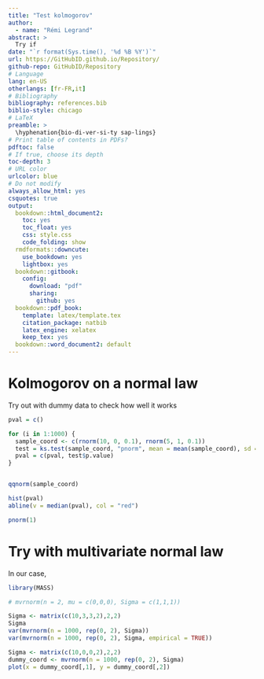 ```yaml
---
title: "Test kolmogorov"
author:
  - name: "Rémi Legrand"
abstract: >
  Try if 
date: "`r format(Sys.time(), '%d %B %Y')`"
url: https://GitHubID.github.io/Repository/
github-repo: GitHubID/Repository
# Language
lang: en-US
otherlangs: [fr-FR,it]
# Bibliography
bibliography: references.bib
biblio-style: chicago
# LaTeX
preamble: >
  \hyphenation{bio-di-ver-si-ty sap-lings}
# Print table of contents in PDFs?
pdftoc: false
# If true, choose its depth
toc-depth: 3
# URL color
urlcolor: blue
# Do not modify
always_allow_html: yes
csquotes: true
output:
  bookdown::html_document2:
    toc: yes
    toc_float: yes
    css: style.css
    code_folding: show
  rmdformats::downcute:
    use_bookdown: yes
    lightbox: yes
  bookdown::gitbook:
    config:
      download: "pdf"
      sharing:
        github: yes
  bookdown::pdf_book:
    template: latex/template.tex
    citation_package: natbib
    latex_engine: xelatex
    keep_tex: yes
  bookdown::word_document2: default
---
```


# Kolmogorov on a normal law

Try out with dummy data to check how well it works

```r
pval = c()

for (i in 1:1000) {
  sample_coord <- c(rnorm(10, 0, 0.1), rnorm(5, 1, 0.1))
  test = ks.test(sample_coord, "pnorm", mean = mean(sample_coord), sd = sd(sample_coord), simulate.p.value = T)
  pval = c(pval, test$p.value)
}


qqnorm(sample_coord)

hist(pval)
abline(v = median(pval), col = "red")

```

```r
pnorm(1)
```

# Try with multivariate normal law

In our case, 

```r
library(MASS)
```

```r
# mvrnorm(n = 2, mu = c(0,0,0), Sigma = c(1,1,1))

Sigma <- matrix(c(10,3,3,2),2,2)
Sigma
var(mvrnorm(n = 1000, rep(0, 2), Sigma))
var(mvrnorm(n = 1000, rep(0, 2), Sigma, empirical = TRUE))


```

```r
Sigma <- matrix(c(10,0,0,2),2,2)
dummy_coord <- mvrnorm(n = 1000, rep(0, 2), Sigma)
plot(x = dummy_coord[,1], y = dummy_coord[,2])
```


